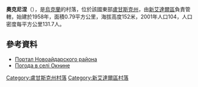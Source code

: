 {{coord|48|55|48|N|38|52|22|E|scale:100000|display=title}}

'''奧克尼涅'''（{{lang-uk|Окнине}}），是[[烏克蘭|烏克蘭]]的村落，位於該國東部[[盧甘斯克州|盧甘斯克州]]，由[[新艾達爾區|新艾達爾區]]負責管轄，始建於1958年，面積0.79平方公里，海拔高度152米，2001年人口104，人口密度每平方公里131.7人。

==參考資料==
* [https://web.archive.org/web/20150404045554/http://www.naydar.org.ua/ Портал Новоайдарского района]
* [http://weather.in.ua/ua/lyganskaja/18601 Погода в селі Окнине]

{{DEFAULTSORT:Окнине}}
[[Category:盧甘斯克州村落|Category:盧甘斯克州村落]]
[[Category:新艾達爾區村落|Category:新艾達爾區村落]]


{{Luhansk-geo-stub}}